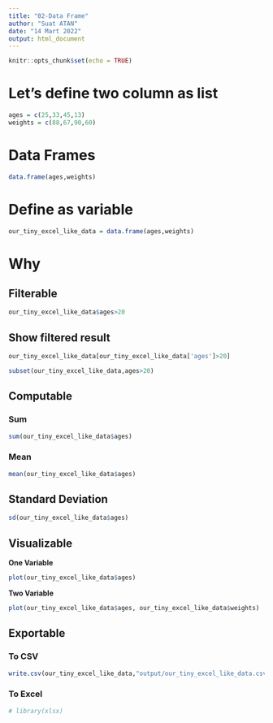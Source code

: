 ```yaml
---
title: "02-Data Frame"
author: "Suat ATAN"
date: "14 Mart 2022"
output: html_document
---
```


```r
knitr::opts_chunk$set(echo = TRUE)
```

# Let's define two column as list

```r
ages = c(25,33,45,13)
weights = c(88,67,90,60)
```

# Data Frames 

```r
data.frame(ages,weights)
```

# Define as variable
```r
our_tiny_excel_like_data = data.frame(ages,weights)
```


# Why

## Filterable

```r
our_tiny_excel_like_data$ages>20
```

## Show filtered result


```r
our_tiny_excel_like_data[our_tiny_excel_like_data['ages']>20]
```


```r
subset(our_tiny_excel_like_data,ages>20)
```

## Computable

### Sum
```r
sum(our_tiny_excel_like_data$ages)
```

### Mean

```r
mean(our_tiny_excel_like_data$ages)
```

## Standard Deviation

```r
sd(our_tiny_excel_like_data$ages)
```

## Visualizable

**One Variable**
```r
plot(our_tiny_excel_like_data$ages)
```

**Two Variable**
```r
plot(our_tiny_excel_like_data$ages, our_tiny_excel_like_data$weights)
```

## Exportable

### To CSV
```r
write.csv(our_tiny_excel_like_data,"output/our_tiny_excel_like_data.csv")
```

### To Excel

```r
# library(xlsx)
```

